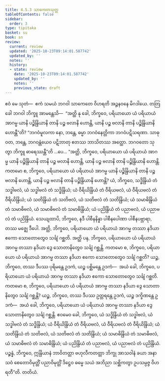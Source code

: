 ```yaml
---
title: 4.5.3 သာကေတသုတ္တ
tableOfContents: false
sidebar:
  order: 3
type: tipitaka
basket: su
book: sn
review:
  current: review
  updated: '2025-10-23T09:14:01.587742'
  updated_by: ''
  notes: ''
  history:
  - state: review
    date: '2025-10-23T09:14:01.587742'
    updated_by: ''
    notes: ''
    previous_state: draft
---
```



<ReviewStatus review={frontmatter.review} showDetails={true} />

<HypothesisAnnotation frontmatter={frontmatter} />

<DynamicBreadcrumb />

<Division number="513" book="sn" e="ch" v="18" p="354">

<Paragraph number="1151" book="sn">
ဧဝံ မေ သုတံ—  ဧကံ သမယံ ဘဂဝါ သာကေတေ ဝိဟရတိ အဉ္ဇနဝနေ မိဂဒါယေ. တတြ ခေါ ဘဂဝါ ဘိက္ခူ အာမန္တေသိ—  “အတ္ထိ နု ခေါ, ဘိက္ခဝေ, ပရိယာယော ယံ ပရိယာယံ အာဂမ္မ ယာနိ ပဉ္စိန္ဒြိယာနိ တာနိ ပဉ္စ ဗလာနိ ဟောန္တိ, ယာနိ ပဉ္စ ဗလာနိ တာနိ ပဉ္စိန္ဒြိယာနိ ဟောန္တီ”တိ?
</Paragraph>

<Paragraph number="1152" book="sn">
“ဘဂဝံမူလကာ နော, ဘန္တေ, ဓမ္မာ ဘဂဝံနေတ္တိကာ ဘဂဝံပဋိသရဏာ. သာဓု ဝတ, ဘန္တေ, ဘဂဝန္တံယေဝ ပဋိဘာတု ဧတဿ ဘာသိတဿ အတ္ထော. ဘဂဝတော သုတွာ ဘိက္ခူ ဓာရေဿန္တီ”တိ …ပေ…
</Paragraph>

<Paragraph number="1153" book="sn">
“အတ္ထိ, ဘိက္ခဝေ, ပရိယာယော ယံ ပရိယာယံ အာဂမ္မ ယာနိ ပဉ္စိန္ဒြိယာနိ တာနိ ပဉ္စ ဗလာနိ ဟောန္တိ, ယာနိ ပဉ္စ ဗလာနိ တာနိ ပဉ္စိန္ဒြိယာနိ ဟောန္တိ.
</Paragraph>

<Paragraph number="1154" book="sn">
ကတမော စ, ဘိက္ခဝေ, ပရိယာယော ယံ ပရိယာယံ အာဂမ္မ ယာနိ ပဉ္စိန္ဒြိယာနိ တာနိ ပဉ္စ ဗလာနိ ဟောန္တိ, ယာနိ ပဉ္စ ဗလာနိ တာနိ ပဉ္စိန္ဒြိယာနိ ဟောန္တိ? ယံ, ဘိက္ခဝေ, သဒ္ဓိန္ဒြိယံ တံ သဒ္ဓါဗလံ, ယံ သဒ္ဓါဗလံ တံ သဒ္ဓိန္ဒြိယံ; ယံ ဝီရိယိန္ဒြိယံ တံ ဝီရိယဗလံ, ယံ ဝီရိယဗလံ တံ ဝီရိယိန္ဒြိယံ; ယံ သတိန္ဒြိယံ တံ သတိဗလံ, ယံ သတိဗလံ တံ သတိန္ဒြိယံ; ယံ သမာဓိန္ဒြိယံ တံ သမာဓိဗလံ, ယံ သမာဓိဗလံ တံ သမာဓိန္ဒြိယံ; ယံ ပညိန္ဒြိယံ တံ ပညာဗလံ, ယံ ပညာဗလံ တံ ပညိန္ဒြိယံ. သေယျထာပိ, ဘိက္ခဝေ, နဒီ ပါစီနနိန္နာ ပါစီနပေါဏာ ပါစီနပဗ္ဘာရာ, တဿ မဇ္ဈေ ဒီပေါ. အတ္ထိ, ဘိက္ခဝေ, ပရိယာယော ယံ ပရိယာယံ အာဂမ္မ တဿာ နဒိယာ ဧကော သောတောတွေဝ သင်္ချံ ဂစ္ဆတိ. အတ္ထိ ပန, ဘိက္ခဝေ, ပရိယာယော ယံ ပရိယာယံ အာဂမ္မ တဿာ နဒိယာ ဒွေ သောတာနိတွေဝ သင်္ချံ ဂစ္ဆန္တိ.
</Paragraph>

<Paragraph number="1155" book="sn">
ကတမော စ, ဘိက္ခဝေ, ပရိယာယော ယံ ပရိယာယံ အာဂမ္မ တဿာ နဒိယာ ဧကော သောတောတွေဝ သင်္ချံ ဂစ္ဆတိ? ယဉ္စ, ဘိက္ခဝေ, တဿ ဒီပဿ ပုရိမန္တေ ဥဒကံ, ယဉ္စ ပစ္ဆိမန္တေ ဥဒကံ—  အယံ ခေါ, ဘိက္ခဝေ, ပရိယာယော ယံ ပရိယာယံ အာဂမ္မ တဿာ နဒိယာ ဧကော သောတောတွေဝ သင်္ချံ ဂစ္ဆတိ.
</Paragraph>

<Paragraph number="1156" book="sn">
ကတမော စ, ဘိက္ခဝေ, ပရိယာယော ယံ ပရိယာယံ အာဂမ္မ တဿာ နဒိယာ ဒွေ သောတာနိတွေဝ သင်္ချံ ဂစ္ဆန္တိ? ယဉ္စ, ဘိက္ခဝေ, တဿ ဒီပဿ ဥတ္တရန္တေ ဥဒကံ, ယဉ္စ ဒက္ခိဏန္တေ ဥဒကံ—  အယံ ခေါ, ဘိက္ခဝေ, ပရိယာယော ယံ ပရိယာယံ အာဂမ္မ တဿာ နဒိယာ ဒွေ သောတာနိတွေဝ သင်္ချံ ဂစ္ဆန္တိ. ဧဝမေဝ ခေါ, ဘိက္ခဝေ, ယံ သဒ္ဓိန္ဒြိယံ တံ သဒ္ဓါဗလံ, ယံ သဒ္ဓါဗလံ တံ သဒ္ဓိန္ဒြိယံ; ယံ ဝီရိယိန္ဒြိယံ တံ ဝီရိယဗလံ, ယံ ဝီရိယဗလံ တံ ဝီရိယိန္ဒြိယံ; ယံ သတိန္ဒြိယံ တံ သတိဗလံ, ယံ သတိဗလံ တံ သတိန္ဒြိယံ; ယံ သမာဓိန္ဒြိယံ တံ သမာဓိဗလံ, ယံ သမာဓိဗလံ တံ သမာဓိန္ဒြိယံ; ယံ ပညိန္ဒြိယံ တံ ပညာဗလံ, ယံ ပညာဗလံ တံ ပညိန္ဒြိယံ. ပဉ္စန္နံ, ဘိက္ခဝေ, ဣန္ဒြိယာနံ ဘာဝိတတ္တာ ဗဟုလီကတတ္တာ ဘိက္ခု အာသဝါနံ ခယာ အနာသဝံ စေတောဝိမုတ္တိံ ပညာဝိမုတ္တိံ ဒိဋ္ဌေဝ ဓမ္မေ သယံ အဘိညာ သစ္ဆိကတွာ ဥပသမ္ပဇ္ဇ ဝိဟရတီ”တိ.

</Paragraph>
</Division>

<Paragraph number="1157" type="center" book="sn">
တတိယံ.
</Paragraph>